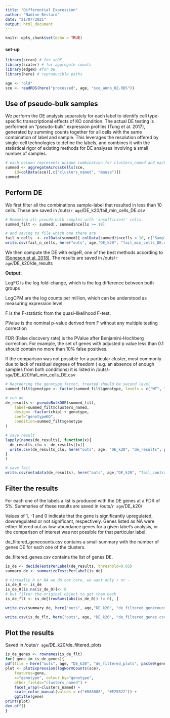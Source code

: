 ```yaml
---
title: "Differential Expression"
author: "Nadine Bestard"
date: "21/07/2021"
output: html_document
---
```


```r
knitr::opts_chunk$set(echo = TRUE)
```

#### set-up
```r
library(scran) # for scDE
library(scater) # for aggregate counts
library(edgeR) #for De
library(here) # reproducible paths
```
```r
age <- "old"
sce <- readRDS(here("processed", age, "sce_anno_02.RDS"))
```


## Use of pseudo-bulk samples

We perform the DE analysis separately for each label to identify cell type-specific transcriptional effects of KO condition. The actual DE testing is performed on “pseudo-bulk” expression profiles (Tung et al. 2017), generated by summing counts together for all cells with the same combination of label and sample. This leverages the resolution offered by single-cell technologies to define the labels, and combines it with the statistical rigor of existing methods for DE analyses involving a small number of samples.

```r
# each column represents unique combination for clusters_named and each mouse replicate
summed <- aggregateAcrossCells(sce, 
    id=colData(sce)[,c("clusters_named", "mouse")])
summed
```

## Perform DE

We first filter all the combinations sample-label that resulted in less than 10
cells. These are saved in /outs/`r age`/DE_k20/fail_min_cells_DE.csv

```r
# Removing all pseudo-bulk samples with 'insufficient' cells.
summed_filt <- summed[, summed$ncells >= 10]

# and saving to file which one there are
fail_n_cells  <- colData(summed)[ colData(summed)$ncells < 10, c("Sample", "mouse", "genotype", "chip", "clusters_named", "ncells")]
write.csv(fail_n_cells, here("outs", age,"DE_k20", "fail_min_cells_DE.csv"), row.names = FALSE)
```

We then compute the DE with edgeR, one of the best methods according to [(Soneson et al. 2018)](https://www.nature.com/articles/nmeth.4612). The results are saved in /outs/`r age`/DE_k20/de_results

**Output:**

LogFC is the log fold-change, which is the log difference between both groups

LogCPM are the log counts per million, which can be understood as measuring expression level.

F is the F-statistic from the quasi-likelihood F-test.

PValue is the nominal p-value derived from F without any multiple testing correction

FDR (False discovery rate) is the PValue after Benjamini-Hochberg correction.  For example, the set of genes with adjusted p value less than 0.1 should contain no more than 10% false positives.

If the comparison was not possible for a particular cluster, most commonly due to lack of residual degrees of freedom ( e.g. an absence of enough samples from both conditions) it is listed in /outs/`r age`/DE_k20/fail_min_cells_DE.csv

```r
# Reordering the genotype factor, treated should be second level
summed_filt$genotype <- factor(summed_filt$genotype, levels = c("WT", "KO"))

# run de
de_results <- pseudoBulkDGE(summed_filt, 
    label=summed_filt$clusters_named,
    design= ~factor(chip) + genotype,
    coef="genotypeKO",
    condition=summed_filt$genotype 
)

# save result
lapply(names(de_results), function(x){
  de_results_clu <- de_results[[x]]
  write.csv(de_results_clu, here("outs", age, "DE_k20", "de_results", paste0("de_results_", x, ".csv")), quote = FALSE)
}
)

# save fail
write.csv(metadata(de_results), here("outs", age,"DE_k20", "fail_contrast_DE.csv"), row.names = FALSE)

```

## Filter the results

For each one of the labels a list is produced with the DE genes at a FDR of 5%. Summaries of these results are saved in /outs/`r age`/DE_k20/ 

Values of 1, -1 and 0 indicate that the gene is significantly upregulated, downregulated or not significant, respectively.
Genes listed as NA were either filtered out as low-abundance genes for a given label’s analysis, or the comparison of interest was not possible for that particular label.

de_filtered_genecounts.csv contains a small summary with the number of genes DE for each one of the clusters. 

de_filtered_genes.csv contains the list of genes DE. 

```r
is_de <- decideTestsPerLabel(de_results, threshold=0.05)
summary_de <- summarizeTestsPerLabel(is_de)

# virtually 0 or NA we do not care, we want only + or -
is_de_0 <- is_de
is_de_0[is.na(is_de_0)]<- 0
# but filter the original object to get them back
is_de_flt <- is_de[(rowSums(abs(is_de_0)) != 0), ]

write.csv(summary_de, here("outs", age,"DE_k20", "de_filtered_genecounts.csv"))

write.csv(is_de_flt, here("outs", age, "DE_k20", "de_filtered_genes.csv" ))
```

## Plot the results

Saved in /outs/`r age`/DE_k20/de_filtered_plots

```r
is_de_genes <- rownames(is_de_flt)
for( gene in is_de_genes){
pdf(file = here("outs", age, "DE_k20", "de_filtered_plots", paste0(gene, ".pdf")))
plot <- plotExpression(logNormCounts(sce),
    features=gene,
    x="genotype", colour_by="genotype",
    other_fields="clusters_named") +
    facet_wrap(~clusters_named) +
    scale_color_manual(values = c("#888888", "#E25822")) +
    ggtitle(gene)
print(plot)
dev.off()
}
```